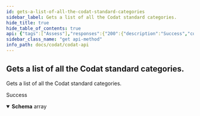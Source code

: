 ```yaml
---
id: gets-a-list-of-all-the-codat-standard-categories
sidebar_label: Gets a list of all the Codat standard categories.
hide_title: true
hide_table_of_contents: true
api: {"tags":["Assess"],"responses":{"200":{"description":"Success","content":{"application/json":{"schema":{"type":"array","items":{"type":"object","properties":{"type":{"type":"string","nullable":true},"subtype":{"type":"string","nullable":true},"subtypeDisplayName":{"type":"string","nullable":true},"detailType":{"type":"string","nullable":true},"detailTypeDisplayName":{"type":"string","nullable":true},"detailTypeDescription":{"type":"string","nullable":true}},"additionalProperties":false}}}}}},"security":[{"CodatLogin":[]},{"APIKeyAuth":[]}],"parameters":[],"description":"Gets a list of all the Codat standard categories.","method":"get","path":"/data/assess/accounts/categories","servers":[{"url":"https://api.codat.io","description":"Codat API (Production)"}],"securitySchemes":{"AuthorizationHeader":{"type":"apiKey","description":"The word \"Basic\" followed by a space and your API Key, base64 encoded, which can be found [here](https://portal-integration.codat.io/#/profile)","name":"Authorization","in":"header"}},"info":{"title":"Codat API","description":"[What's changed in our Swagger](https://docs.codat.io/docs/new-swagger-ui)","version":"v1"},"postman":{"name":"Gets a list of all the Codat standard categories.","description":{"type":"text/plain"},"url":{"path":["data","assess","accounts","categories"],"host":["{{baseUrl}}"],"query":[],"variable":[]},"header":[{"key":"Accept","value":"application/json"}],"method":"GET"}}
sidebar_class_name: "get api-method"
info_path: docs/codat/codat-api
---
```



## Gets a list of all the Codat standard categories.



Gets a list of all the Codat standard categories.

<div><ApiTabs><TabItem label={"200"} value={"200"}><div>

Success

</div><div><details style={{}} data-collapsed={false} open={true}><summary style={{"textAlign":"left"}}><strong>Schema</strong><span style={{"opacity":"0.6"}}> array</span></summary><div style={{"textAlign":"left","marginLeft":"1rem"}}></div><ul style={{"marginLeft":"1rem"}}><SchemaItem collapsible={false} name={"type"} required={false} schemaDescription={undefined} schemaName={"string"} qualifierMessage={undefined}></SchemaItem><SchemaItem collapsible={false} name={"subtype"} required={false} schemaDescription={undefined} schemaName={"string"} qualifierMessage={undefined}></SchemaItem><SchemaItem collapsible={false} name={"subtypeDisplayName"} required={false} schemaDescription={undefined} schemaName={"string"} qualifierMessage={undefined}></SchemaItem><SchemaItem collapsible={false} name={"detailType"} required={false} schemaDescription={undefined} schemaName={"string"} qualifierMessage={undefined}></SchemaItem><SchemaItem collapsible={false} name={"detailTypeDisplayName"} required={false} schemaDescription={undefined} schemaName={"string"} qualifierMessage={undefined}></SchemaItem><SchemaItem collapsible={false} name={"detailTypeDescription"} required={false} schemaDescription={undefined} schemaName={"string"} qualifierMessage={undefined}></SchemaItem></ul></details></div></TabItem></ApiTabs></div>
      